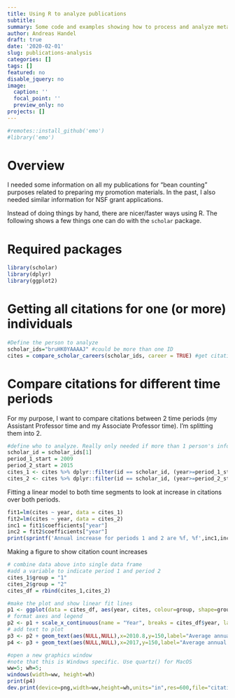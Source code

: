 ```yaml
---
title: Using R to analyze publications
subtitle: 
summary: Some code and examples showing how to process and analyze meta-data for a set of publications. Useful to get list of co-authors, etc.
author: Andreas Handel
draft: true
date: '2020-02-01'
slug: publications-analysis
categories: []
tags: []
featured: no
disable_jquery: no
image:
  caption: ''
  focal_point: ''
  preview_only: no
projects: []
---
```



```r
#remotes::install_github('emo')
#library('emo')
```

# Overview

I needed some information on all my publications for "bean counting" purposes related to preparing my promotion materials. In the past, I also needed similar information for NSF grant applications. 

Instead of doing things by hand, there are nicer/faster ways using R. The following shows a few things one can do with the `scholar` package.

# Required packages

```r
library(scholar)
library(dplyr)
library(ggplot2)
```

# Getting all citations for one (or more) individuals

```r
#Define the person to analyze
scholar_ids="bruHK0YAAAAJ" #could be more than one ID
cites = compare_scholar_careers(scholar_ids, career = TRUE) #get citations
```

# Compare citations for different time periods

For my purpose, I want to compare citations between 2 time periods (my Assistant Professor time and my Associate Professor time). I'm splitting them into 2.

```r
#define who to analyze. Really only needed if more than 1 person's information is pulled above.
scholar_id = scholar_ids[1] 
period_1_start = 2009
period_2_start = 2015
cites_1 <- cites %>% dplyr::filter(id == scholar_id, (year>=period_1_start & year<period_2_start ))
cites_2 <- cites %>% dplyr::filter(id == scholar_id, (year>=period_2_start & year<2020 )) #remove last year since it's not a full year
```

Fitting a linear model to both time segments to look at increase in citations over both periods.
```r
fit1=lm(cites ~ year, data = cites_1)
fit2=lm(cites ~ year, data = cites_2)
inc1 = fit1$coefficients["year"]
inc2 = fit2$coefficients["year"] 
print(sprintf('Annual increase for periods 1 and 2 are %f, %f',inc1,inc2))
```

Making a figure to show citation count increases

```r
# combine data above into single data frame
#add a variable to indicate period 1 and period 2
cites_1$group = "1"
cites_2$group = "2"
cites_df = rbind(cites_1,cites_2)

#make the plot and show linear fit lines
p1 <- ggplot(data = cites_df, aes(year, cites, colour=group, shape=group)) + geom_point(size = I(4)) + geom_smooth(method="lm",aes(group = group), se = F, size=1.5)  
# format axes and legend
p2 <- p1 + scale_x_continuous(name = "Year", breaks = cites_df$year, labels = cites_df$year) + scale_y_continuous("Citations according to Google Scholar") + theme_bw(base_size=14) + theme(legend.position="none") 
# add text to plot
p3 <- p2 + geom_text(aes(NULL,NULL),x=2010.8,y=150,label="Average annual \n increase 23%",color="black",size=5.5)
p4 <- p3 + geom_text(aes(NULL,NULL),x=2017,y=150,label="Average annual \n increase 45%",color="black",size=5.5) 

#open a new graphics window
#note that this is Windows specific. Use quartz() for MacOS
ww=5; wh=5; 
windows(width=ww, height=wh)					
print(p4)
dev.print(device=png,width=ww,height=wh,units="in",res=600,file="citations.png")
```



